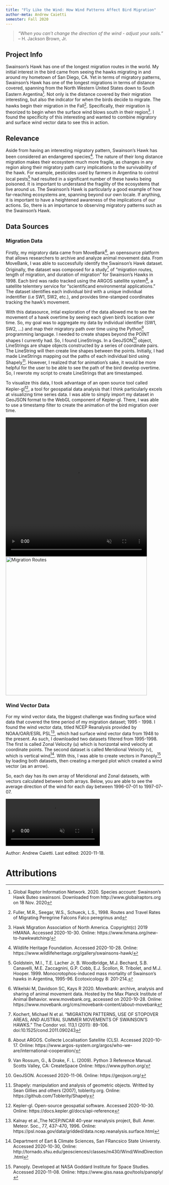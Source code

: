 ```yaml
---
title: "Fly Like the Wind: How Wind Patterns Affect Bird Migration"
author-meta: Andrew Caietti
semester: Fall 2020
---
```




> *"When you can't change the direction of the wind - adjust your sails."* -- H. Jackson Brown, Jr.

## Project Info
Swainson's Hawk has one of the longest migration routes in the world. My initial interest in the bird came from seeing the hawks migrating in and around my hometown of San Diego, CA. 
Yet in terms of migratory patterns, Swainson's Hawk has one of the longest migrations in terms of distance covered, spanning from the North Western United States down to South Eastern Argentina[^hawkinfo].
Not only is the distance covered by their migration interesting, but also the indicator for when the birds decide to migrate. 
The hawks begin their migration in the Fall[^hawkmig]. 
Specifically, their migration is theorized to begin when the surface wind blows south in their region[^hawkwind]. 
I found the specificity of this interesting and wanted to combine migratory and surface wind vector data to see this in action. 

## Relevance
Aside from having an interesting migratory pattern, Swainson's Hawk has been considered an endangered species[^endang]. 
The nature of their long distance migration makes their ecosystem much more fragile, as changes in any region along their migratory path carry implications to the survivability of the hawk. 
For example, pesticides used by farmers in Argentina to control local pests[^pesticides] had resulted in a significant number of these hawks being poisoned. 
It is important to understand the fragility of the ecosystems that live around us. 
The Swainson's Hawk is particularly a good example of how far-reaching ecosystems are, spanning beyond our own locale. 
If anything, it is important to have a heightened awareness of the implications of our actions. 
So, there is an importance to observing migratory patterns such as the Swainson's Hawk.


## Data Sources
### Migration Data
Firstly, my migratory data came from MoveBank[^movebank], an opensource platform that allows researchers to archive and analyze animal movement data. 
From MoveBank, I was able to successfully identify the Swainson's Hawk dataset. Originally, the dataset was composed for a study[^hawkstudy] of "migration routes, length of migration, and duration of migration" for Swainson's Hawks in 1998. 
Each bird was radio tracked using the ARGOS satellite system[^argos], a satellite telemtery service for "scientificand environmental applications." 
The dataset identifies each individual bird with a unique individual indentifier (i.e SW1, SW2, etc.), and provides time-stamped coordinates tracking the hawk's movement. 

With this datasource, intial exploration of the data allowed me to see the movement of a hawk overtime by seeing each given bird's location over time. 
So, my goal was to aggregate my data by individual identifier (SW1, SW2, ...) and map their migratory path over time using the Python[^py] programming language. 
I needed to create shapes beyond the POINT shapes I currently had. 
So, I found LineStrings. 
In a GeoJSON[^geojson] object, LineStrings are shape objects constructed by a series of coordinate pairs. 
The LineString will then create line shapes between the points.
Initially, I had made LineStrings mapping out the paths of each individual bird using Shapely[^shapely]. 
However, I realized that for animation's sake, it would be more helpful for the user to be able to see the path of the bird develop overtime. 
So, I rewrote my script to create LineStrings that are timestamped. 

To visualize this data, I took advantage of an open source tool called Kepler-gl[^kepler], a tool for geospatial data analysis that I think particularly excels at visualizing time series data. 
I was able to simply import my dataset in GeoJSON format to the WebGL component of Kepler-gl. 
There, I was able to use a timestamp filter to create the animation of the bird migration over time. 

<!-- VIDEO ON LOOP: see styles.css for formatting -->
<div class="video-wrapper">
<style>
video {
  max-width: 100%;
  max-height: 100%;
}
</style>
  <video width=450 height=443 controls preload="true" autoplay loop muted>
    <source src="https://drdavis.space/teaching/ds/sdd/media/2020/11/bird_migration.mp4" type="video/mp4" >
  </video>
  <img src="https://drdavis.space/teaching/ds/sdd/media/2020/11/migration_routes_2.png" alt = "Migration Routes" style = "width:450px;height:443px;">
</div>

### Wind Vector Data
For my wind vector data, the biggest challenge was finding surface wind data that covered the time period of my migration dataset; 1995 - 1998. 
I found the wind vector data, titled NCEP Reanalysis provided by NOAA/OAR/ESRL PSL[^winddata], which had surface wind vector data from 1948 to the present. 
As such, I downloaded two datasets filtered from 1995-1998. 
The first is called Zonal Velocity (u) which is horizontal wind velocity at coordinate points. 
The second dataset is called Meridional Velocity (v), which is vertical wind[^windvect]. 
With this, I was able to create vectors in Panoply[^pano] by loading both datasets, then creating a merged plot which created a wind vector (as an arrow).


So, each day has its own array of Meridional and Zonal datasets, with vectors calculated between both arrays. 
Below, you are able to see the average direction of the wind for each day between 1996-07-01 to 1997-07-07.


<!-- VIDEO ON LOOP: see styles.css for formatting -->
<div class="video-wrapper">
  <video width =  controls preload="true" autoplay loop muted>
    <source src="https://drdavis.space/teaching/ds/sdd/media/2020/11/wind_vector_map.mp4" type="video/mp4" >
  </video>
</div>


<div class="credit-line">
Author: Andrew Caietti.
Last edited: 2020-11-18.
</div>

# Attributions
[^windvect]: Department of Eart & Climate Sciences, San FRancsico State Universty. Accessed 2020-10-30, Online: http://tornado.sfsu.edu/geosciences/classes/m430/Wind/WindDirection.html 
[^winddata]: Kalnay et al.,The NCEP/NCAR 40-year reanalysis project, Bull. Amer. Meteor. Soc., 77, 437-470, 1996. Online: https://psl.noaa.gov/data/gridded/data.ncep.reanalysis.surface.html
[^kepler]: Kepler-gl. Open-source geospatial software. Accessed 2020-10-30. Online: https://docs.kepler.gl/docs/api-reference
[^argos]: About ARGOS. Collecte Localisation Satellite (CLS). Accessed 2020-10-17. Online: https://www.argos-system.org/argos/who-we-are/international-cooperation/
[^movebank]: Wikelski M, Davidson SC, Kays R 2020. Movebank: archive, analysis and sharing of animal movement data. Hosted by the Max Planck Institute of Animal Behavior. www.movebank.org, accessed on 2020-10-28. Online: https://www.movebank.org/cms/movebank-content/about-movebank
[^hawkstudy]: Kochert, Michael N et al. “MIGRATION PATTERNS, USE OF STOPOVER AREAS, AND AUSTRAL SUMMER MOVEMENTS OF SWAINSON'S HAWKS.” The Condor vol. 113,1 (2011): 89-106. doi:10.1525/cond.2011.090243
[^pesticides]: Goldstein, M.I., T.E. Lacher Jr, B. Woodbridge, M.J. Bechard, S.B. Canavelli, M.E. Zaccagnini, G.P. Cobb, E.J. Scollon, R. Tribolet, and M.J. Hooper.  1999.  Monocrotophos-induced mass mortality of Swainson's hawks in Argentina, 1995-96.  Ecotoxicology 8: 201-214.
[^geojson]: GeoJSON. Accessed 2020-11-06. Online: https://geojson.org/
[^hawkinfo]: Global Raptor Information Network. 2020. Species account: Swainson's Hawk Buteo swainsoni. Downloaded from http://www.globalraptors.org on 18 Nov. 2020
[^endang]: Wildlife Heritage Foundation. Accessed 2020-10-28. Online: https://www.wildlifeheritage.org/gallery/swainsons-hawk/
[^pano]: Panoply. Developed at NASA Goddard Institute for Space Studies. Accessed 2020-11-08. Online: https://www.giss.nasa.gov/tools/panoply/
[^shapely]: Shapely: manipulation and analysis of geometric objects. Writted by Sean Gillies and others (2007), toblerity.org. Online: https://github.com/Toblerity/Shapely
[^py]: Van Rossum, G., & Drake, F. L. (2009). Python 3 Reference Manual. Scotts Valley, CA: CreateSpace Online: https://www.python.org/
[^hawkmig]: Fuller, M.R., Seegar, W.S., Schueck, L.S., 1998. Routes and Travel Rates of Migrating Peregrine Falcons Falco peregrinus and 
[^hawkwind]: Hawk Migration Association of North America. Copyright(c) 2019 HMANA. Accessed 2020-10-30. Online: https://www.hmana.org/new-to-hawkwatching/

